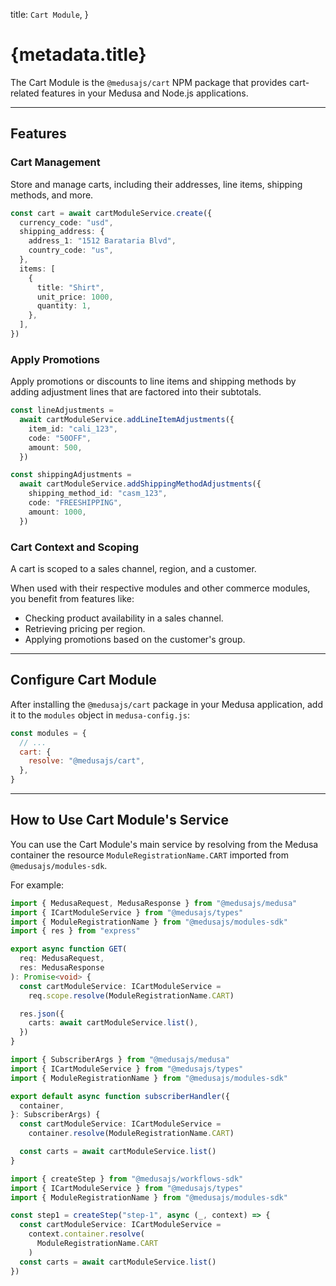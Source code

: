 
  title: `Cart Module`,
}

# {metadata.title}

The Cart Module is the `@medusajs/cart` NPM package that provides cart-related features in your Medusa and Node.js applications.

---

## Features

### Cart Management

Store and manage carts, including their addresses, line items, shipping methods, and more.

```ts
const cart = await cartModuleService.create({
  currency_code: "usd",
  shipping_address: {
    address_1: "1512 Barataria Blvd",
    country_code: "us",
  },
  items: [
    {
      title: "Shirt",
      unit_price: 1000,
      quantity: 1,
    },
  ],
})
```

### Apply Promotions

Apply promotions or discounts to line items and shipping methods by adding adjustment lines that are factored into their subtotals.

```ts
const lineAdjustments =
  await cartModuleService.addLineItemAdjustments({
    item_id: "cali_123",
    code: "50OFF",
    amount: 500,
  })

const shippingAdjustments =
  await cartModuleService.addShippingMethodAdjustments({
    shipping_method_id: "casm_123",
    code: "FREESHIPPING",
    amount: 1000,
  })
```

### Cart Context and Scoping

A cart is scoped to a sales channel, region, and a customer.

When used with their respective modules and other commerce modules, you benefit from features like:

- Checking product availability in a sales channel.
- Retrieving pricing per region.
- Applying promotions based on the customer's group.

---

## Configure Cart Module

After installing the `@medusajs/cart` package in your Medusa application, add it to the `modules` object in `medusa-config.js`:

```js title="medusa-config.js"
const modules = {
  // ...
  cart: {
    resolve: "@medusajs/cart",
  },
}
```

---

## How to Use Cart Module's Service

You can use the Cart Module's main service by resolving from the Medusa container the resource `ModuleRegistrationName.CART` imported from `@medusajs/modules-sdk`.

For example:

<CodeTabs groupId="resource-type">
  <CodeTab label="API Route" value="api-route">

  ```ts title="src/api/store/custom/route.ts"
  import { MedusaRequest, MedusaResponse } from "@medusajs/medusa"
  import { ICartModuleService } from "@medusajs/types"
  import { ModuleRegistrationName } from "@medusajs/modules-sdk"
  import { res } from "express"

  export async function GET(
    req: MedusaRequest,
    res: MedusaResponse
  ): Promise<void> {
    const cartModuleService: ICartModuleService =
      req.scope.resolve(ModuleRegistrationName.CART)

    res.json({
      carts: await cartModuleService.list(),
    })
  }
  ```

  </CodeTab>
  <CodeTab label="Subscriber" value="subscribers">

  ```ts title="src/subscribers/custom-handler.ts"
  import { SubscriberArgs } from "@medusajs/medusa"
  import { ICartModuleService } from "@medusajs/types"
  import { ModuleRegistrationName } from "@medusajs/modules-sdk"

  export default async function subscriberHandler({
    container,
  }: SubscriberArgs) {
    const cartModuleService: ICartModuleService =
      container.resolve(ModuleRegistrationName.CART)

    const carts = await cartModuleService.list()
  }
  ```

  </CodeTab>
  <CodeTab label="Workflow Step" value="workflow-step">

  ```ts title="src/workflows/hello-world/step1.ts"
  import { createStep } from "@medusajs/workflows-sdk"
  import { ICartModuleService } from "@medusajs/types"
  import { ModuleRegistrationName } from "@medusajs/modules-sdk"

  const step1 = createStep("step-1", async (_, context) => {
    const cartModuleService: ICartModuleService =
      context.container.resolve(
        ModuleRegistrationName.CART
      )
    const carts = await cartModuleService.list()
  })
  ```

  </CodeTab>
</CodeTabs>
